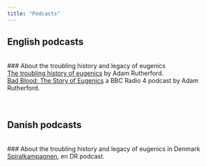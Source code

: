 ```yaml
---
title: "Podcasts"
---
```


## English podcasts
<br>
### About the troubling history and legacy of eugenics
<br>
<a href="https://howtoacademy.com/podcasts/adam-rutherford-the-troubling-history-of-eugenics/" target="_blank" rel="noopener noreferrer" title="Adam Rutherford - The Troubling History of Eugenics">The troubling history of eugenics</a> by Adam Rutherford.
<br>
<a href="https://www.bbc.co.uk/programmes/m001fd36" target="_blank" rel="noopener noreferrer" title="Bad Blood: The Story of Eugenics">Bad Blood: The Story of Eugenics</a> a BBC Radio 4 podcast by Adam Rutherford.
<br><br><br>

## Danish podcasts
<br>
### About the troubling history and legacy of eugenics in Denmark
<br>
<a href="https://www.dr.dk/lyd/p1/spiralkampagnen" target="_blank" rel="noopener noreferrer" title="Spiralkampagnen">Spiralkampagnen</a>, en DR podcast.